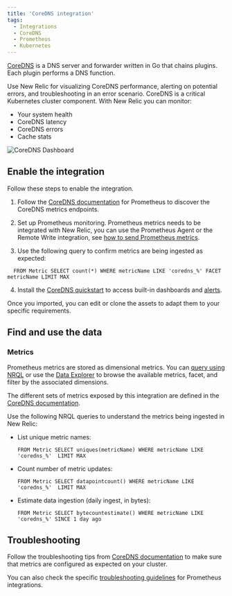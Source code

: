```yaml
---
title: 'CoreDNS integration'
tags:
  - Integrations
  - CoreDNS
  - Prometheus
  - Kubernetes
---
```



[CoreDNS](https://coredns.io/) is a DNS server and forwarder written in Go that chains plugins. Each plugin performs a DNS function.

Use New Relic for visualizing CoreDNS performance, alerting on potential errors, and troubleshooting in an error scenario. CoreDNS is a critical Kubernetes cluster component. With New Relic you can monitor:
* Your system health
* CoreDNS latency
* CoreDNS errors 
* Cache stats

<img
  title="CoreDNS Dashboard"
  alt="CoreDNS Dashboard"
  src={kubernetesCoreDnsDashboard}
/>

## Enable the integration

Follow these steps to enable the integration.

1. Follow the [CoreDNS documentation](https://coredns.io/plugins/kubernetes/#metrics) for Prometheus to discover the CoreDNS metrics endpoints.

2. Set up Prometheus monitoring. Prometheus metrics needs to be integrated with New Relic, you can use the Prometheus Agent or the Remote Write integration, see [how to send Prometheus metrics](/docs/infrastructure/prometheus-integrations/get-started/send-prometheus-metric-data-new-relic/).

3. Use the following query to confirm metrics are being ingested as expected:

  ```
    FROM Metric SELECT count(*) WHERE metricName LIKE 'coredns_%' FACET metricName LIMIT MAX
  ```

4. Install the [CoreDNS quickstart](https://newrelic.com/instant-observability/CoreDNS) to access built-in dashboards and [alerts](/docs/alerts-applied-intelligence/new-relic-alerts/learn-alerts/introduction-alerts/).

  Once you imported, you can edit or clone the assets to adapt them to your specific requirements.

## Find and use the data

### Metrics

Prometheus metrics are stored as dimensional metrics. You can [query using NRQL](/docs/telemetry-data-platform/get-data/apis/query-metric-data-type/) or use the [Data Explorer](/docs/query-your-data/explore-query-data/browse-data/introduction-data-explorer/) to browse the available metrics, facet, and filter by the associated dimensions.

The different sets of metrics exposed by this integration are defined in the [CoreDNS documentation](https://coredns.io/plugins/metrics/).

Use the following NRQL queries to understand the metrics being ingested in New Relic:

* List unique metric names:

  ```
  FROM Metric SELECT uniques(metricName) WHERE metricName LIKE 'coredns_%'  LIMIT MAX
  ```

* Count number of metric updates:

  ```
  FROM Metric SELECT datapointcount() WHERE metricName LIKE 'coredns_%'  LIMIT MAX
  ```

* Estimate data ingestion (daily ingest, in bytes):

	```
  FROM Metric SELECT bytecountestimate() WHERE metricName LIKE 'coredns_%' SINCE 1 day ago
  ```

## Troubleshooting

Follow the troubleshooting tips from [CoreDNS documentation](https://coredns.io/plugins/kubernetes/) to make sure that metrics are configured as expected on your cluster.

You can also check the specific [troubleshooting guidelines](/docs/infrastructure/prometheus-integrations/troubleshooting/no-data-appears-prometheus-integration) for Prometheus integrations.